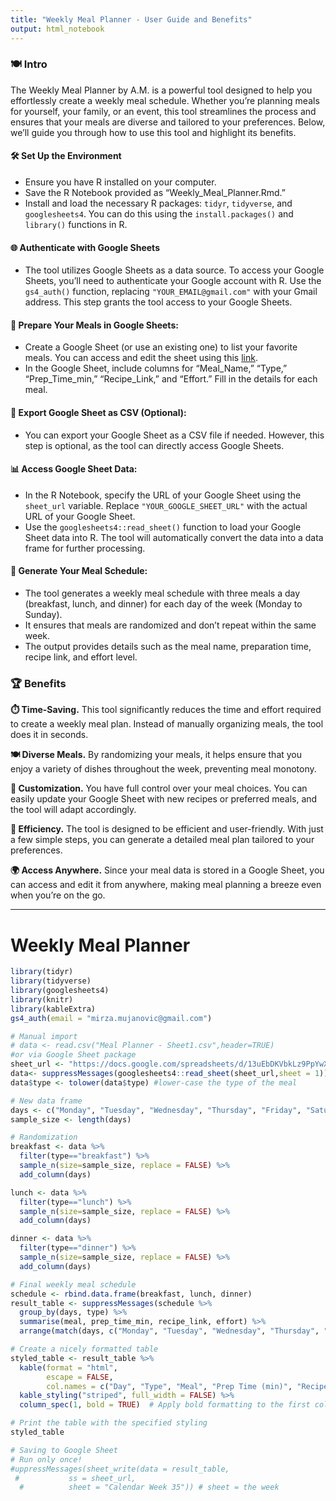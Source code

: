 ```yaml
---
title: "Weekly Meal Planner - User Guide and Benefits"
output: html_notebook
---
```


### **🍽️ Intro**
The Weekly Meal Planner by A.M. is a powerful tool designed to help you effortlessly create a weekly meal schedule. Whether you're planning meals for yourself, your family, or an event, this tool streamlines the process and ensures that your meals are diverse and tailored to your preferences. Below, we'll guide you through how to use this tool and highlight its benefits.

#### **🛠️ Set Up the Environment**
   - Ensure you have R installed on your computer.
   - Save the R Notebook provided as "Weekly_Meal_Planner.Rmd."
   - Install and load the necessary R packages: `tidyr`, `tidyverse`, and `googlesheets4`. You can do this using the `install.packages()` and `library()` functions in R.

#### **🌐 Authenticate with Google Sheets**
   - The tool utilizes Google Sheets as a data source. To access your Google Sheets, you'll need to authenticate your Google account with R. Use the `gs4_auth()` function, replacing `"YOUR_EMAIL@gmail.com"` with your Gmail address. This step grants the tool access to your Google Sheets.

#### **🍲 Prepare Your Meals in Google Sheets:**
   - Create a Google Sheet (or use an existing one) to list your favorite meals. You can access and edit the sheet using this [link](https://docs.google.com/spreadsheets/d/13uEbDKVbkLz9PpYwXzOLZAgw_ZWppBm7pjnDbHnH9yA/edit#gid=0).
   - In the Google Sheet, include columns for "Meal_Name," "Type," "Prep_Time_min," "Recipe_Link," and "Effort." Fill in the details for each meal.

#### **💾 Export Google Sheet as CSV (Optional):**
   - You can export your Google Sheet as a CSV file if needed. However, this step is optional, as the tool can directly access Google Sheets.

#### **📊 Access Google Sheet Data:**
   - In the R Notebook, specify the URL of your Google Sheet using the `sheet_url` variable. Replace `"YOUR_GOOGLE_SHEET_URL"` with the actual URL of your Google Sheet.
   - Use the `googlesheets4::read_sheet()` function to load your Google Sheet data into R. The tool will automatically convert the data into a data frame for further processing.

#### **📅 Generate Your Meal Schedule:**
   - The tool generates a weekly meal schedule with three meals a day (breakfast, lunch, and dinner) for each day of the week (Monday to Sunday).
   - It ensures that meals are randomized and don't repeat within the same week.
   - The output provides details such as the meal name, preparation time, recipe link, and effort level.

### **🏆 Benefits**

**⏱️ Time-Saving.** This tool significantly reduces the time and effort required to create a weekly meal plan. Instead of manually organizing meals, the tool does it in seconds.

**🍽️ Diverse Meals.** By randomizing your meals, it helps ensure that you enjoy a variety of dishes throughout the week, preventing meal monotony.

**🔧 Customization.** You have full control over your meal choices. You can easily update your Google Sheet with new recipes or preferred meals, and the tool will adapt accordingly.

**🚀 Efficiency.** The tool is designed to be efficient and user-friendly. With just a few simple steps, you can generate a detailed meal plan tailored to your preferences.

**🌍 Access Anywhere.** Since your meal data is stored in a Google Sheet, you can access and edit it from anywhere, making meal planning a breeze even when you're on the go.

---

# Weekly Meal Planner

```r
library(tidyr)
library(tidyverse)
library(googlesheets4)
library(knitr)
library(kableExtra)
gs4_auth(email = "mirza.mujanovic@gmail.com")
```

```r
# Manual import
# data <- read.csv("Meal Planner - Sheet1.csv",header=TRUE)
#or via Google Sheet package
sheet_url <- "https://docs.google.com/spreadsheets/d/13uEbDKVbkLz9PpYwXzOLZAgw_ZWppBm7pjnDbHnH9yA/edit#gid=1859631947"
data<- suppressMessages(googlesheets4::read_sheet(sheet_url,sheet = 1)) # IMPORTANT: sheet = 1 means it takes first sheet tab.
data$type <- tolower(data$type) #lower-case the type of the meal
```


```r
# New data frame
days <- c("Monday", "Tuesday", "Wednesday", "Thursday", "Friday", "Saturday", "Sunday")
sample_size <- length(days)

# Randomization
breakfast <- data %>% 
  filter(type=="breakfast") %>%
  sample_n(size=sample_size, replace = FALSE) %>%
  add_column(days)

lunch <- data %>% 
  filter(type=="lunch") %>%
  sample_n(size=sample_size, replace = FALSE) %>%
  add_column(days)

dinner <- data %>% 
  filter(type=="dinner") %>%
  sample_n(size=sample_size, replace = FALSE) %>%
  add_column(days)
```

```r
# Final weekly meal schedule
schedule <- rbind.data.frame(breakfast, lunch, dinner)
result_table <- suppressMessages(schedule %>%
  group_by(days, type) %>%
  summarise(meal, prep_time_min, recipe_link, effort) %>%
  arrange(match(days, c("Monday", "Tuesday", "Wednesday", "Thursday", "Friday", "Saturday", "Sunday"))))

# Create a nicely formatted table
styled_table <- result_table %>%
  kable(format = "html",
        escape = FALSE,
        col.names = c("Day", "Type", "Meal", "Prep Time (min)", "Recipe Link", "Effort Level")) %>%
  kable_styling("striped", full_width = FALSE) %>%
  column_spec(1, bold = TRUE)  # Apply bold formatting to the first column (days)

# Print the table with the specified styling
styled_table
```


```r
# Saving to Google Sheet 
# Run only once!
#uppressMessages(sheet_write(data = result_table,
 #           ss = sheet_url,
  #          sheet = "Calendar Week 35")) # sheet = the week 
```



